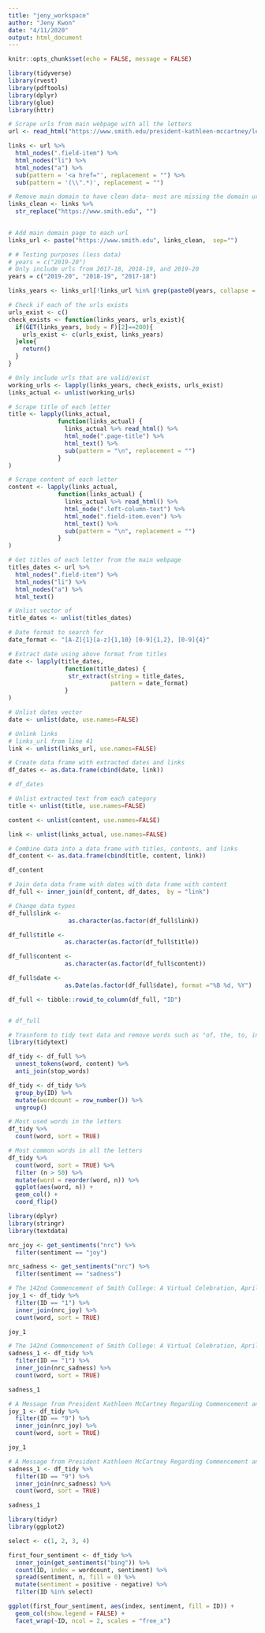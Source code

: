 ```yaml
---
title: "jeny_workspace"
author: "Jeny Kwon"
date: "4/11/2020"
output: html_document
---
```


```r
knitr::opts_chunk$set(echo = FALSE, message = FALSE)
```

```r
library(tidyverse)
library(rvest)
library(pdftools)
library(dplyr)
library(glue)
library(httr)
```

```r
# Scrape urls from main webpage with all the letters
url <- read_html("https://www.smith.edu/president-kathleen-mccartney/letters-community")

links <- url %>% 
  html_nodes(".field-item") %>%   
  html_nodes("li") %>% 
  html_nodes("a") %>%
  sub(pattern = '<a href="', replacement = "") %>%
  sub(pattern = '(\\".*)', replacement = "")
```


```r
# Remove main domain to have clean data- most are missing the domain url 
links_clean <- links %>% 
  str_replace("https://www.smith.edu", "") 
  
```

```r
# Add main domain page to each url
links_url <- paste("https://www.smith.edu", links_clean,  sep="")

```

```r
# # Testing purposes (less data)
# years = c("2019-20")
# Only include urls from 2017-18, 2018-19, and 2019-20
years = c("2019-20", "2018-19", "2017-18")

links_years <- links_url[!links_url %in% grep(paste0(years, collapse = "|"), links_url, value = T, invert = T)]

```


```r
# Check if each of the urls exists
urls_exist <- c()
check_exists <- function(links_years, urls_exist){
  if(GET(links_years, body = F)[2]==200){
    urls_exist <- c(urls_exist, links_years)
  }else{
    return()
  }
}

```


```r
# Only include urls that are valid/exist
working_urls <- lapply(links_years, check_exists, urls_exist)
links_actual <- unlist(working_urls)

```

```r
# Scrape title of each letter
title <- lapply(links_actual,
              function(links_actual) {
                links_actual %>% read_html() %>%
                html_node(".page-title") %>%
                html_text() %>% 
                sub(pattern = "\n", replacement = "")
              }
) 


```



```r
# Scrape content of each letter
content <- lapply(links_actual,
              function(links_actual) {
                links_actual %>% read_html() %>%
                html_node(".left-column-text") %>%
                html_node(".field-item.even") %>%
                html_text() %>% 
                sub(pattern = "\n", replacement = "")
              }
)


```


```r
# Get titles of each letter from the main webpage
titles_dates <- url %>%
  html_nodes(".field-item") %>%
  html_nodes("li") %>%
  html_nodes("a") %>%
  html_text()

# Unlist vector of 
title_dates <- unlist(titles_dates)

# Date format to search for
date_format <- "[A-Z]{1}[a-z]{1,10} [0-9]{1,2}, [0-9]{4}"

# Extract date using above format from titles
date <- lapply(title_dates,
                function(title_dates) {
                 str_extract(string = title_dates,
                             pattern = date_format)
                }
)

# Unlist dates vector
date <- unlist(date, use.names=FALSE)

# Unlink links 
# links_url from line 41
link <- unlist(links_url, use.names=FALSE)

# Create data frame with extracted dates and links
df_dates <- as.data.frame(cbind(date, link))

# df_dates
```



```r
# Unlist extracted text from each category
title <- unlist(title, use.names=FALSE) 

content <- unlist(content, use.names=FALSE)

link <- unlist(links_actual, use.names=FALSE)

# Combine data into a data frame with titles, contents, and links
df_content <- as.data.frame(cbind(title, content, link))

df_content

```


```r
# Join data data frame with dates with data frame with content
df_full <- inner_join(df_content, df_dates,  by = "link")

# Change data types
df_full$link <- 
                 as.character(as.factor(df_full$link))

df_full$title <-
                as.character(as.factor(df_full$title))

df_full$content <-
                as.character(as.factor(df_full$content))

df_full$date <-
                as.Date(as.factor(df_full$date), format ="%B %d, %Y")

df_full <- tibble::rowid_to_column(df_full, "ID")


# df_full
```

```r
# Trasnform to tidy text data and remove words such as "of, the, to, in"
library(tidytext)

df_tidy <- df_full %>% 
  unnest_tokens(word, content) %>% 
  anti_join(stop_words)

df_tidy <- df_tidy %>% 
  group_by(ID) %>% 
  mutate(wordcount = row_number()) %>% 
  ungroup()
```

```r
# Most used words in the letters
df_tidy %>% 
  count(word, sort = TRUE)
```

```r
# Most common words in all the letters
df_tidy %>% 
  count(word, sort = TRUE) %>% 
  filter (n > 50) %>% 
  mutate(word = reorder(word, n)) %>% 
  ggplot(aes(word, n)) +
  geom_col() +
  coord_flip()
```

```r
library(dplyr)
library(stringr)
library(textdata)

nrc_joy <- get_sentiments("nrc") %>% 
  filter(sentiment == "joy")

nrc_sadness <- get_sentiments("nrc") %>% 
  filter(sentiment == "sadness")
```

```r
# The 142nd Commencement of Smith College: A Virtual Celebration, April 14, 2020
joy_1 <- df_tidy %>% 
  filter(ID == "1") %>% 
  inner_join(nrc_joy) %>% 
  count(word, sort = TRUE)

joy_1
```


```r
# The 142nd Commencement of Smith College: A Virtual Celebration, April 14, 2020
sadness_1 <- df_tidy %>% 
  filter(ID == "1") %>% 
  inner_join(nrc_sadness) %>% 
  count(word, sort = TRUE)

sadness_1

```

```r
# A Message from President Kathleen McCartney Regarding Commencement and Reunions, March 18, 2020
joy_1 <- df_tidy %>% 
  filter(ID == "9") %>% 
  inner_join(nrc_joy) %>% 
  count(word, sort = TRUE)

joy_1
```

```r
# A Message from President Kathleen McCartney Regarding Commencement and Reunions, March 18, 2020
sadness_1 <- df_tidy %>% 
  filter(ID == "9") %>% 
  inner_join(nrc_sadness) %>% 
  count(word, sort = TRUE)

sadness_1

```


```r
library(tidyr)
library(ggplot2)

select <- c(1, 2, 3, 4)

first_four_sentiment <- df_tidy %>% 
  inner_join(get_sentiments("bing")) %>% 
  count(ID, index = wordcount, sentiment) %>% 
  spread(sentiment, n, fill = 0) %>% 
  mutate(sentiment = positive - negative) %>% 
  filter(ID %in% select)

ggplot(first_four_sentiment, aes(index, sentiment, fill = ID)) +
  geom_col(show.legend = FALSE) +
  facet_wrap(~ID, ncol = 2, scales = "free_x")
```


